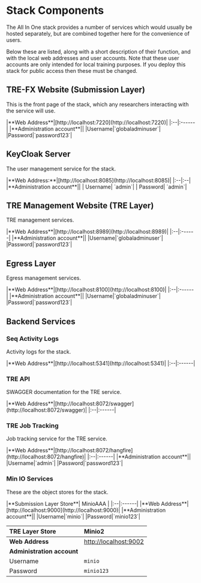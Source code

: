 
# Stack Components

The All In One stack provides a number of services which would
usually be hosted separately, but are combined together here
for the convenience of users.

Below these are listed, along with a short description of their function,
and with the local web addresses and user accounts.
Note that these user accounts are only intended for local training purposes.
If you deploy this stack for public access then these must be changed.


## TRE-FX Website (Submission Layer)

This is the front page of the stack, which any researchers interacting
with the service will use.

<Callout type="info" emoji="ℹ️">
|**Web Address**|[http://localhost:7220](http://localhost:7220)|
|:--|:------|
|**Administration account**||
|Username|`globaladminuser`|
|Password|`password123`|
</Callout>

## KeyCloak Server

The user management service for the stack.

<Callout type="info" emoji="ℹ️">
|**Web Address:**|[http://localhost:8085](http://localhost:8085)|
|:--|:--|
|**Administration account**||
| Username| `admin`|
| Password| `admin`|
</Callout>

## TRE Management Website (TRE Layer)

TRE management services.

<Callout type="info" emoji="ℹ️">
|**Web Address**|[http://localhost:8989](http://localhost:8989)|
|:--|:------|
|**Administration account**||
|Username|`globaladminuser`|
|Password|`password123`|
</Callout>

## Egress Layer

Egress management services.

<Callout type="info" emoji="ℹ️">
|**Web Address**|[http://localhost:8100](http://localhost:8100)|
|:--|:------|
|**Administration account**||
|Username|`globaladminuser`|
|Password|`password123`|
</Callout>

## Backend Services

### Seq Activity Logs

Activity logs for the stack.

<Callout type="info" emoji="ℹ️">
|**Web Address**|[http://localhost:5341](http://localhost:5341)|
|:--|:------|
</Callout>

### TRE API

SWAGGER documentation for the TRE service.

<Callout type="info" emoji="ℹ️">
|**Web Address**|[http://localhost:8072/swagger](http://localhost:8072/swagger)|
|:--|:------|
</Callout>

### TRE Job Tracking

Job tracking service for the TRE service.

<Callout type="info" emoji="ℹ️">
|**Web Address**|[http://localhost:8072/hangfire](http://localhost:8072/hangfire)|
|:--|:------|
|**Administration account**||
|Username|`admin`|
|Password|`password123`|
</Callout>

### Min IO Services

These are the object stores for the stack.

<Callout type="info" emoji="ℹ️">
|**Submission Layer Store**| MinioAAA |
|:--|:------|
|**Web Address**|[http://localhost:9000](http://localhost:9000)|
|**Administration account**||
|Username|`minio`|
|Password|`minio123`|

|**TRE Layer Store**| Minio2 |
|:--|:------|
|**Web Address**|[http://localhost:9002](http://localhost:9002)|
|**Administration account**||
|Username|`minio`|
|Password|`minio123`|
</Callout>




